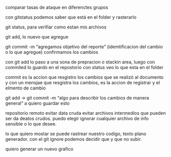comparar tasas de ataque en diferenctes grupos

con gitstatus podemos saber que está en el folder y rasterarlo



git status, para verifiar como estan mis archivos

git add, lo nuevo que agregue

git commit -m "agregamos objetivo del reporte " (idemtificacion del cambio o lo que agregue) confirmamos los cambios

con git add lo paso a una sona de prepracion o stackin area, luego con commited lo guardo en el repostorio
con status veo lo que esta en el folder

commit es la accion que resgistro los cambios que se realizó al documento y con un mensjae que resgistra los cambios, es la accion de registrar y el elmento de cambio


git add -> git commit -m "algo para describir los cambios de manera general"
a
quiero guardar esto




repositorio remoto
evitar data cruda
evitar archivos intermedios que pueden ser da deatos crudos.
puedo elegir ignorar cualquier archivo de info sensible o lo que desee. 

lo que quiero mostar se puede rastrear 
nuestro codigo, texto plano generador. con el git ignore podemos decidir que y que no subir. 






quiero generar un nuevo grafico







